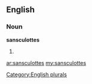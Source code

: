 ==English==

===Noun===
'''sansculottes'''

# {{plural of|[[sansculotte]]}}

[[Category:English plurals]]

[[ar:sansculottes]]
[[my:sansculottes]]